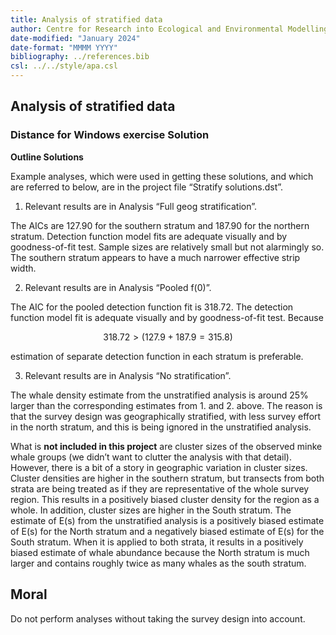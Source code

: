 ```yaml
---
title: Analysis of stratified data
author: Centre for Research into Ecological and Environmental Modelling <br> **University of St Andrews**
date-modified: "January 2024"
date-format: "MMMM YYYY"
bibliography: ../references.bib
csl: ../../style/apa.csl
---
```


:::{.callout-warning collapse=false appearance='default' icon=true}
# Analysis of stratified data
### Distance for Windows exercise Solution
:::


**Outline Solutions**

Example analyses, which were used in getting these solutions, and which are referred to below, are in the project file “Stratify solutions.dst”.

1.  Relevant results are in Analysis “Full geog stratification”.

The AICs are 127.90 for the southern stratum and 187.90 for the northern stratum. Detection function model fits are adequate visually and by goodness-of-fit test. Sample sizes are relatively small but not alarmingly so. The southern stratum appears to have a much narrower effective strip width.

2.  Relevant results are in Analysis “Pooled f(0)”.

The AIC for the pooled detection function fit is 318.72. The detection function model fit is adequate visually and by goodness-of-fit test. Because

$$318.72 > (127.9+187.9=315.8)$$

estimation of separate detection function in each stratum is preferable.

3.  Relevant results are in Analysis “No stratification”.

The whale density estimate from the unstratified analysis is around 25% larger than the corresponding estimates from 1. and 2. above. The reason is that the survey design was geographically stratified, with less survey effort in the north stratum, and this is being ignored in the unstratified analysis.  
  
What is **not included in this project** are cluster sizes of the observed minke whale groups (we didn’t want to clutter the analysis with that detail). However, there is a bit of a story in geographic variation in cluster sizes. Cluster densities are higher in the southern stratum, but transects from both strata are being treated as if they are representative of the whole survey region. This results in a positively biased cluster density for the region as a whole. In addition, cluster sizes are higher in the South stratum. The estimate of E(s) from the unstratified analysis is a positively biased estimate of E(s) for the North stratum and a negatively biased estimate of E(s) for the South stratum. When it is applied to both strata, it results in a positively biased estimate of whale abundance because the North stratum is much larger and contains roughly twice as many whales as the south stratum.

:::{.callout-warning collapse=false appearance='default' icon=true}
## Moral
Do not perform analyses without taking the survey design into account.
:::
